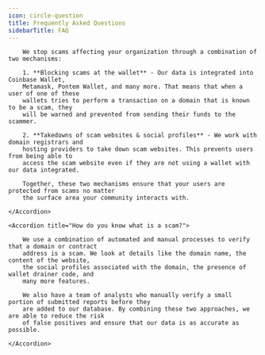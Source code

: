 ```yaml
---
icon: circle-question
title: Frequently Asked Questions
sidebarTitle: FAQ
---
```


<AccordionGroup>
    <Accordion title="How do you actually stop scams?">

        We stop scams affecting your organization through a combination of two mechanisms:

        1. **Blocking scams at the wallet** - Our data is integrated into Coinbase Wallet,
        Metamask, Pontem Wallet, and many more. That means that when a user of one of these
        wallets tries to perform a transaction on a domain that is known to be a scam, they
        will be warned and prevented from sending their funds to the scammer.

        2. **Takedowns of scam websites & social profiles** - We work with domain registrars and
        hosting providers to take down scam websites. This prevents users from being able to
        access the scam website even if they are not using a wallet with our data integrated.

        Together, these two mechanisms ensure that your users are protected from scams no matter
        the surface area your community interacts with.

    </Accordion>

    <Accordion title="How do you know what is a scam?">

        We use a combination of automated and manual processes to verify that a domain or contract
        address is a scam. We look at details like the domain name, the content of the website,
        the social profiles associated with the domain, the presence of wallet drainer code, and
        many more features.

        We also have a team of analysts who manually verify a small portion of submitted reports before they
        are added to our database. By combining these two approaches, we are able to reduce the risk
        of false positives and ensure that our data is as accurate as possible.

    </Accordion>

</AccordionGroup>
